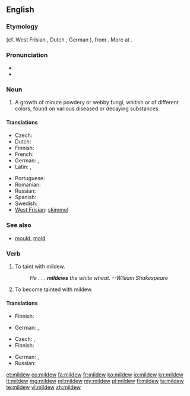 ==English==

===Etymology===
{{etyl|ang}} {{term|meledeaw|meledēaw|lang=ang|honeydew}} (cf. West Frisian {{term|moaldau|lang=fy}}, Dutch {{term|meeldauw|lang=nl}}, German {{term|Mehltau|lang=de}}), from {{proto|gem-pro|mili|honey|dawwō|dew}}. More at {{l|en|dew}}.

===Pronunciation===
* {{rhymes|uː}}{{rfp|actually stress on -ɪl isn't it?|lang=en}}
* {{IPA|/mɪl.djuː/}}

===Noun===
{{en-noun|-}}

# A growth of minute powdery or webby fungi, whitish or of different colors, found on various diseased or decaying substances.

====Translations====
{{trans-top|growth of minute fungi}}
* Czech: {{t+|cs|plíseň|f}}
* Dutch: {{t+|nl|schimmel|m}}
* Finnish: {{t+|fi|home}}
* French: {{t+|fr|mildiou|m}}
* German: {{t+|de|Mehltau|m}}, {{t+|de|Schimmel|m}}
* Latin: {{t-|la|aurugo|f|alt=aurūgō}},  {{t-|la|robigo|f|alt=rōbīgō}}
{{trans-mid}}
* Portuguese: {{t-|pt|míldio|m}}
* Romanian: {{t+|ro|mucegai}}
* Russian: {{t+|ru|плесень|f|tr=plésen'}}
* Spanish: {{t+|es|moho|m}}
* Swedish: {{t-|sv|mjöldagg}}
* [[West Frisian]]: [[skimmel]]
{{trans-bottom}}

===See also===
* [[mould]], [[mold]]

===Verb===
{{en-verb}}

# To taint with mildew.
#: ''He . . . '''mildews''' the white wheat.  --William Shakespeare''
# To become tainted with mildew.

====Translations====
{{trans-top|to taint with mildew}}
* Finnish: {{t-|fi|homehduttaa}}
{{trans-mid}}
* German: {{t+|de|schimmeln}}, {{t+|de|verschimmeln}}
{{trans-bottom}}

{{trans-top|to become tainted with mildew}}
* Czech: {{t-|cs|zplesnivět}},  {{t-|cs|plesnivět}}
* Finnish: {{t-|fi|homehtua}}
{{trans-mid}}
* German: {{t+|de|verschimmeln}}, {{t+|de|schimmeln}}
* Russian: {{t+|ru|плесневеть}}
{{trans-bottom}}

[[et:mildew]]
[[eo:mildew]]
[[fa:mildew]]
[[fr:mildew]]
[[ko:mildew]]
[[io:mildew]]
[[kn:mildew]]
[[lt:mildew]]
[[mg:mildew]]
[[ml:mildew]]
[[my:mildew]]
[[pl:mildew]]
[[fi:mildew]]
[[ta:mildew]]
[[te:mildew]]
[[vi:mildew]]
[[zh:mildew]]